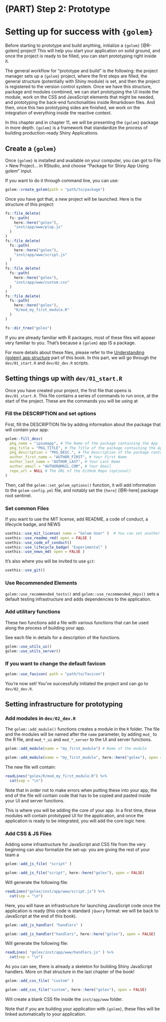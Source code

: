 # (PART) Step 2: Prototype {-}

# Setting up for success with `{golem}`

Before starting to prototype and build anything, initialize a `{golem}` [@R-golem] project! 
This will help you start your application on solid ground, and once the project is ready to be filled, you can start prototyping right inside it.

The general workflow for "prototype and build" is the following: the project manager sets up a `{golem}` project, where the first steps are filled, the general structure (potentially with Shiny module) is set, and then the project is registered to the version control system. 
Once we have this structure, package and modules combined, we can start prototyping the UI inside the module, work on the CSS and JavaScript elements that might be needed, and prototyping the back-end functionalities inside Rmarkdown files. 
And then, once this two prototyping sides are finished, we work on the integration of everything inside the reactive context.

In this chapter and in chapter 11, we will be presenting the `{golem}` package in more depth.
`{golem}` is a framework that standardize the process of building production-ready Shiny Applications. 

## Create a `{golem}`

Once `{golem}` is installed and available on your computer, you can got to File > New Project... in RStudio, and choose "Package for Shiny App Using golem" input. 

If you want to do it through command line, you can use:

```r
golem::create_golem(path = "path/to/package")
```

Once you have got that, a new project will be launched. 
Here is the structure of this project:

```r
fs::file_delete(
  fs::path(
    here::here("golex"), 
    "inst/app/www/plop.js"
  )
)
fs::file_delete(
  fs::path(
    here::here("golex"), 
    "inst/app/www/script.js"
  )
)
fs::file_delete(
  fs::path(
    here::here("golex"), 
    "inst/app/www/custom.css"
  )
)
fs::file_delete(
  fs::path(
    here::here("golex"), 
    "R/mod_my_first_module.R"
  )
)
```


```r
fs::dir_tree("golex")
```

If you are already familiar with R packages, most of these files will appear very familiar to you. 
That's because a `{golem}` app IS a package.

For more details about these files, please refer to the [Understanding {golem} app structure]() part of this book. 
In this part, we will go through the `dev/01_start.R` and `dev/02_dev.R` scripts.

## Setting things up with `dev/01_start.R`

Once you have created your project, the first file that opens is `dev/01_start.R`. 
This file contains a series of commands to run once, at the start of the project. 
These are the commands you will be using at 

### Fill the DESCRIPTION and set options

First, fill the DESCRIPTION file by adding information about the package that will contain your app:

```r
golem::fill_desc(
  pkg_name = "ipsumapp", # The Name of the package containing the App 
  pkg_title = "PKG_TITLE", # The Title of the package containing the App 
  pkg_description = "PKG_DESC.", # The Description of the package containing the App 
  author_first_name = "AUTHOR_FIRST", # Your First Name
  author_last_name = "AUTHOR_LAST", # Your Last Name
  author_email = "AUTHOR@MAIL.COM", # Your Email
  repo_url = NULL # The URL of the GitHub Repo (optional) 
)   
```

Then, call the `golem::set_golem_options()` function, it will add information to the `golem-config.yml` file, and notably set the `{here}` [@R-here] package root sentinel. 

### Set common Files 

If you want to use the MIT license, add README, a code of conduct, a lifecycle badge, and NEWS

```r
usethis::use_mit_license( name = "Golem User" )  # You can set another license here
usethis::use_readme_rmd( open = FALSE )
usethis::use_code_of_conduct()
usethis::use_lifecycle_badge( "Experimental" )
usethis::use_news_md( open = FALSE )
```

It's also where you will be invited to use `git`:

```r
usethis::use_git()
```


### Use Recommended Elements

`golem::use_recommended_tests()` and `golem::use_recommended_deps()` sets a default testing infrastructure and adds dependencies to the application. 

### Add utilitary functions

These two functions add a file with various functions that can be used along the process of building your app.

See each file in details for a description of the functions.

```r
golem::use_utils_ui()
golem::use_utils_server()
```

### If you want to change the default favicon

```r
golem::use_favicon( path = "path/to/favicon")
```

You're now set! 
You've successfully initiated the project and can go to `dev/02_dev.R`.

## Setting infrastructure for prototyping 

### Add modules in `dev/02_dev.R`

The `golem::add_module()` functions creates a module in the `R` folder. 
The file and the modules will be named after the `name` parameter, by adding `mod_` to the R file, and `mod_*_ui` and `mod_*_server` to the UI and server functions.

```r
golem::add_module(name = "my_first_module") # Name of the module
```

```r
golem::add_module(name = "my_first_module", here::here("golex"), open = FALSE) 
```
 
The new file will contain:

```r
readLines("golex/R/mod_my_first_module.R") %>% 
  cat(sep = "\n")
```

Note that in order not to make errors when putting these into your app, the end of the file will contain code that has to be copied and pasted inside your UI and server functions. 

This is where you will be adding the core of your app. 
In a first time, these modules will contain prototyped UI for the application, and once the application is ready to be integrated, you will add the core logic here.

### Add CSS & JS Files

Adding some infrastructure for JavaScript and CSS file from the very beginning can also formalize the set-up: you are giving the rest of your team a 

```r
golem::add_js_file( "script" )
```


```r
golem::add_js_file("script", here::here("golex"), open = FALSE)
```

Will generate the following file:

```r
readLines("golex/inst/app/www/script.js") %>% 
  cat(sep = "\n")
```

Here, you will have an infrastructure for launching JavaScript code once the application is ready (this code is standard `jQuery` format: we will be back to JavaScript at the end of this book).

```r
golem::add_js_handler( "handlers" )
```

```r
golem::add_js_handler("handlers", here::here("golex"), open = FALSE)
```

Will generate the following file:

```r
readLines( "golex/inst/app/www/handlers.js" ) %>% 
  cat(sep = "\n")
```

As you can see, there is already a skeleton for building Shiny JavaScript handlers. 
More on that structure in the last chapter of the book!

```r
golem::add_css_file( "custom" )
```

```r
golem::add_css_file("custom", here::here("golex"), open = FALSE)
```

Will create a blank CSS file inside the `inst/app/www` folder.

Note that if you are building your application with `{golem}`, these files will be linked automatically to your application. 

